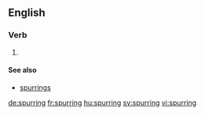 ==English==

===Verb===
{{head|en}}

# {{present participle of|spur}}

====See also====
* [[spurrings]]

[[de:spurring]]
[[fr:spurring]]
[[hu:spurring]]
[[sv:spurring]]
[[vi:spurring]]